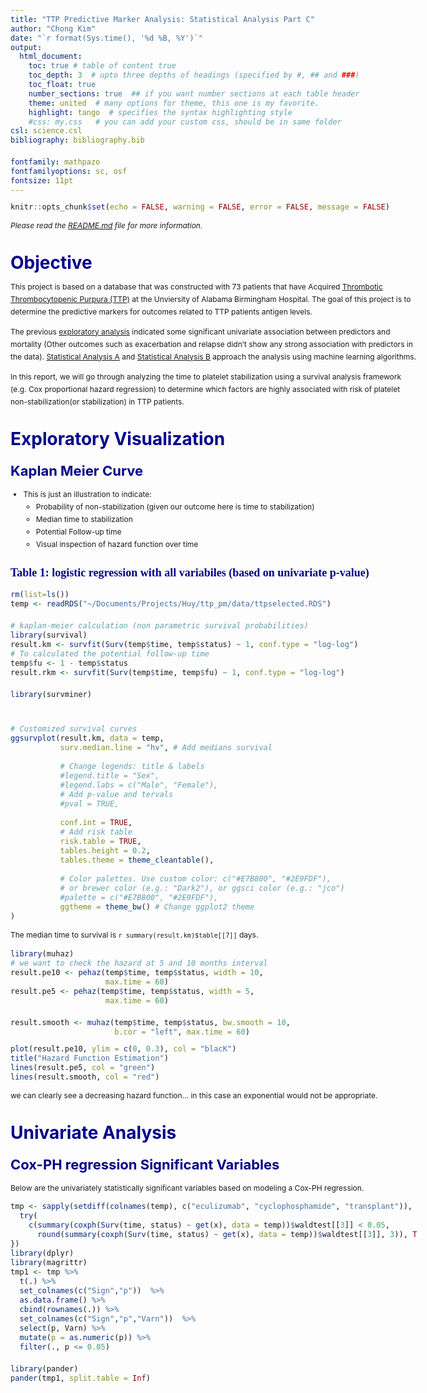 ```yaml
---
title: "TTP Predictive Marker Analysis: Statistical Analysis Part C"
author: "Chong Kim"
date: "`r format(Sys.time(), '%d %B, %Y')`"
output:
  html_document: 
    toc: true # table of content true
    toc_depth: 3  # upto three depths of headings (specified by #, ## and ###)
    toc_float: true
    number_sections: true  ## if you want number sections at each table header
    theme: united  # many options for theme, this one is my favorite.
    highlight: tango  # specifies the syntax highlighting style
    #css: my.css   # you can add your custom css, should be in same folder
csl: science.csl
bibliography: bibliography.bib

fontfamily: mathpazo
fontfamilyoptions: sc, osf
fontsize: 11pt
---
```



<style type="text/css">

TOC {
  position: relative;
  left: 0;
  top: 0;
  width: 200px;
  height: 100%;
  overflow:auto;
}

body {
  max-width: 1200px;
  margin: auto;
  margin-left:210px;
  line-height: 20px;
  font-size: 12px;
}

td {  /* Table  */
  font-size: 13px;
}
h1.title {
  font-size: 38px;
  color: DarkRed;
}
h1 { /* Header 1 */
  font-size: 28px;
  color: DarkBlue;
}
h2 { /* Header 2 */
    font-size: 22px;
  color: DarkBlue;
}
h3 { /* Header 3 */
  font-size: 18px;
  font-family: "Times New Roman", Times, serif;
  color: DarkBlue;
}
code.r{ /* Code block */
    font-size: 12px;
}
pre { /* Code block - determines code spacing between lines */
    font-size: 14px;
}
</style>

```r
knitr::opts_chunk$set(echo = FALSE, warning = FALSE, error = FALSE, message = FALSE)
```

*Please read the [README.md](/https://github.com/ck2136/ttp_pm/blob/master/readme.md) file for more information.*

# Objective

This project is based on a database that was constructed with 73 patients that have Acquired [Thrombotic Thrombocytopenic Purpura (TTP)](https://en.wikipedia.org/wiki/Thrombotic_thrombocytopenic_purpura) at the Unviersity of Alabama Birmingham Hospital. The goal of this project is to determine the predictive markers for outcomes related to TTP patients  antigen levels.

The previous [exploratory analysis](ttp_pm_report1.html) indicated some significant univariate association between predictors and mortality (Other outcomes such as exacerbation and relapse didn't show any strong association with predictors in the data). [Statistical Analysis A](ttp_pm_report2.html) and  [Statistical Analysis B](ttp_pm_report2-b.html) approach the analysis using machine learning algorithms.

In this report, we will go through analyzing the time to platelet stabilization using a survival analysis framework  (e.g. Cox proportional hazard regression) to determine which factors are highly associated with risk of platelet non-stabilization(or stabilization) in TTP patients.

# Exploratory Visualization 

## Kaplan Meier Curve

- This is just an illustration to indicate:
    - Probability of non-stabilization (given our outcome here is time to stabilization)
    - Median time to stabilization
    - Potential Follow-up time
    - Visual inspection of hazard function over time

### Table 1: logistic regression with all variabiles (based on univariate p-value)
```r
rm(list=ls())
temp <- readRDS("~/Documents/Projects/Huy/ttp_pm/data/ttpselected.RDS")

# kaplan-meier calculation (non parametric survival probabilities)
library(survival)
result.km <- survfit(Surv(temp$time, temp$status) ~ 1, conf.type = "log-log")
# To calculated the potential follow-up time
temp$fu <- 1 - temp$status
result.rkm <- survfit(Surv(temp$time, temp$fu) ~ 1, conf.type = "log-log")

library(survminer)


# Customized survival curves
ggsurvplot(result.km, data = temp,
           surv.median.line = "hv", # Add medians survival
           
           # Change legends: title & labels
           #legend.title = "Sex",
           #legend.labs = c("Male", "Female"),
           # Add p-value and tervals
           #pval = TRUE,
           
           conf.int = TRUE,
           # Add risk table
           risk.table = TRUE,
           tables.height = 0.2,
           tables.theme = theme_cleantable(),
           
           # Color palettes. Use custom color: c("#E7B800", "#2E9FDF"),
           # or brewer color (e.g.: "Dark2"), or ggsci color (e.g.: "jco")
           #palette = c("#E7B800", "#2E9FDF"),
           ggtheme = theme_bw() # Change ggplot2 theme
)
```

The median time to survival is `r summary(result.km)$table[[7]]` days. 

```r
library(muhaz)
# we want to check the hazard at 5 and 10 months interval
result.pe10 <- pehaz(temp$time, temp$status, width = 10, 
                     max.time = 60)
result.pe5 <- pehaz(temp$time, temp$status, width = 5, 
                     max.time = 60)

result.smooth <- muhaz(temp$time, temp$status, bw.smooth = 10, 
                       b.cor = "left", max.time = 60)

```


```r
plot(result.pe10, ylim = c(0, 0.3), col = "blacK")
title("Hazard Function Estimation")
lines(result.pe5, col = "green")
lines(result.smooth, col = "red")
```

we can clearly see a decreasing hazard function... in this case an exponential would not be appropriate. 

# Univariate Analysis

## Cox-PH regression Significant Variables

Below are the univariately statistically significant variables based on modeling a Cox-PH regression.

```r

tmp <- sapply(setdiff(colnames(temp), c("eculizumab", "cyclophosphamide", "transplant")), function(x) {
  try(
    c(summary(coxph(Surv(time, status) ~ get(x), data = temp))$waldtest[[3]] < 0.05,
      round(summary(coxph(Surv(time, status) ~ get(x), data = temp))$waldtest[[3]], 3)), TRUE)
})
library(dplyr)
library(magrittr)
tmp1 <- tmp %>%
  t(.) %>%
  set_colnames(c("Sign","p"))  %>%
  as.data.frame() %>%
  cbind(rownames(.)) %>%
  set_colnames(c("Sign","p","Varn"))  %>%
  select(p, Varn) %>%
  mutate(p = as.numeric(p)) %>%
  filter(., p <= 0.05)

library(pander)
pander(tmp1, split.table = Inf)
```

